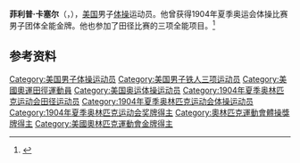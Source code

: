 {{NoteTA|G1=Sports}}
'''菲利普·卡塞尔'''（{{lang-de|Philipp Kassel}}，{{bd|1876年|9月22日|1959年|5月25日}}），[[美国|美国]]男子[[体操|体操]]运动员。他曾获得1904年夏季奥运会体操比赛男子团体全能金牌。他也参加了田径比赛的三项全能项目。<ref>{{Cite web|title=Philipp KASSEL|url=https://www.olympic.org/philipp-kassel|accessdate=2021-03-21|work=International Olympic Committee}}</ref>

== 参考资料 ==
{{reflist}}

{{奥林匹克运动会体操比赛男子团体全能冠军|1904}}

{{Authority control}}
{{DEFAULTSORT:Kassel, Philipp}}
[[Category:美国男子体操运动员|Category:美国男子体操运动员]]
[[Category:美国男子铁人三项运动员|Category:美国男子铁人三项运动员]]
[[Category:美國奧運田徑運動員|Category:美國奧運田徑運動員]]
[[Category:美国奥运体操运动员|Category:美国奥运体操运动员]]
[[Category:1904年夏季奥林匹克运动会田径运动员|Category:1904年夏季奥林匹克运动会田径运动员]]
[[Category:1904年夏季奥林匹克运动会体操运动员|Category:1904年夏季奥林匹克运动会体操运动员]]
[[Category:1904年夏季奥林匹克运动会奖牌得主|Category:1904年夏季奥林匹克运动会奖牌得主]]
[[Category:奧林匹克運動會體操獎牌得主|Category:奧林匹克運動會體操獎牌得主]]
[[Category:美國奧林匹克運動會金牌得主|Category:美國奧林匹克運動會金牌得主]]